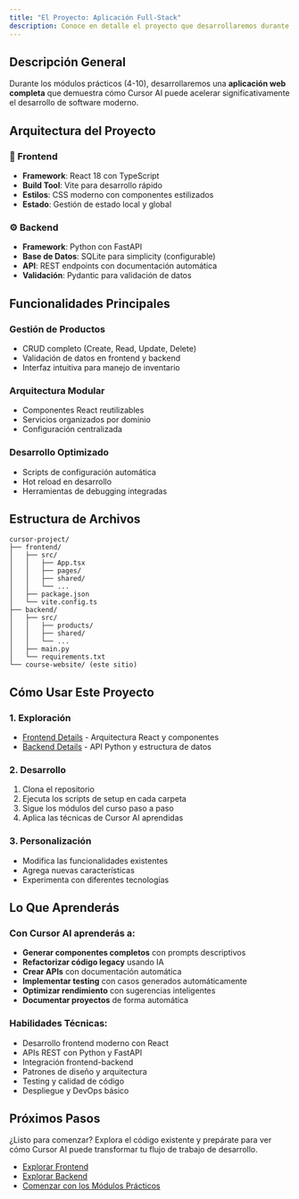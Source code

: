 ```yaml
---
title: "El Proyecto: Aplicación Full-Stack"
description: Conoce en detalle el proyecto que desarrollaremos durante el curso práctico.
---
```


## Descripción General

Durante los módulos prácticos (4-10), desarrollaremos una **aplicación web completa** que demuestra cómo Cursor AI puede acelerar significativamente el desarrollo de software moderno.

## Arquitectura del Proyecto

### 🎨 Frontend
- **Framework**: React 18 con TypeScript
- **Build Tool**: Vite para desarrollo rápido
- **Estilos**: CSS moderno con componentes estilizados
- **Estado**: Gestión de estado local y global

### ⚙️ Backend
- **Framework**: Python con FastAPI
- **Base de Datos**: SQLite para simplicity (configurable)
- **API**: REST endpoints con documentación automática
- **Validación**: Pydantic para validación de datos

## Funcionalidades Principales

### Gestión de Productos
- CRUD completo (Create, Read, Update, Delete)
- Validación de datos en frontend y backend
- Interfaz intuitiva para manejo de inventario

### Arquitectura Modular
- Componentes React reutilizables
- Servicios organizados por dominio
- Configuración centralizada

### Desarrollo Optimizado
- Scripts de configuración automática
- Hot reload en desarrollo
- Herramientas de debugging integradas

## Estructura de Archivos

```
cursor-project/
├── frontend/
│   ├── src/
│   │   ├── App.tsx
│   │   ├── pages/
│   │   ├── shared/
│   │   └── ...
│   ├── package.json
│   └── vite.config.ts
├── backend/
│   ├── src/
│   │   ├── products/
│   │   ├── shared/
│   │   └── ...
│   ├── main.py
│   └── requirements.txt
└── course-website/ (este sitio)
```

## Cómo Usar Este Proyecto

### 1. Exploración
- [Frontend Details](/proyecto/frontend) - Arquitectura React y componentes
- [Backend Details](/proyecto/backend) - API Python y estructura de datos

### 2. Desarrollo
1. Clona el repositorio
2. Ejecuta los scripts de setup en cada carpeta
3. Sigue los módulos del curso paso a paso
4. Aplica las técnicas de Cursor AI aprendidas

### 3. Personalización
- Modifica las funcionalidades existentes
- Agrega nuevas características
- Experimenta con diferentes tecnologías

## Lo Que Aprenderás

### Con Cursor AI aprenderás a:
- **Generar componentes completos** con prompts descriptivos
- **Refactorizar código legacy** usando IA
- **Crear APIs** con documentación automática
- **Implementar testing** con casos generados automáticamente
- **Optimizar rendimiento** con sugerencias inteligentes
- **Documentar proyectos** de forma automática

### Habilidades Técnicas:
- Desarrollo frontend moderno con React
- APIs REST con Python y FastAPI
- Integración frontend-backend
- Patrones de diseño y arquitectura
- Testing y calidad de código
- Despliegue y DevOps básico

## Próximos Pasos

¿Listo para comenzar? Explora el código existente y prepárate para ver cómo Cursor AI puede transformar tu flujo de trabajo de desarrollo.

- [Explorar Frontend](/proyecto/frontend)
- [Explorar Backend](/proyecto/backend)
- [Comenzar con los Módulos Prácticos](/modulos-practicos)